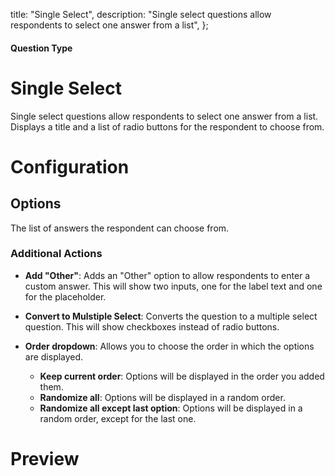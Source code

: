 
  title: "Single Select",
  description: "Single select questions allow respondents to select one answer from a list",
};

#### Question Type

# Single Select

Single select questions allow respondents to select one answer from a list. Displays a title and a list of radio buttons for the respondent to choose from.

<MdxImage
  src={SingleSelect}
  alt="Overview of Single Select question type"
  quality="100"
  className="max-w-full rounded-lg sm:max-w-3xl"
/>

# Configuration

## Options

The list of answers the respondent can choose from.

### Additional Actions

- **Add "Other"**: Adds an "Other" option to allow respondents to enter a custom answer. This will show two inputs, one for the label text and one for the placeholder.

- **Convert to Mulstiple Select**: Converts the question to a multiple select question. This will show checkboxes instead of radio buttons.

- **Order dropdown**: Allows you to choose the order in which the options are displayed.
  - **Keep current order**: Options will be displayed in the order you added them.
  - **Randomize all**: Options will be displayed in a random order.
  - **Randomize all except last option**: Options will be displayed in a random order, except for the last one.

# Preview

<MdxImage
  src={SingleSelectPreview}
  alt="Perview of Single Select question type"
  quality="100"
  className="max-w-full rounded-lg sm:max-w-lg"
/>
